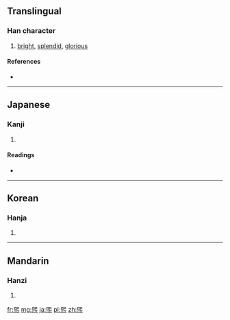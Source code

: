 {{also|熙}}
==Translingual==

===Han character===
{{Han char|rn=86|rad=火|as=09|sn=13|four=|canj=尸山火 (SUF)}}

# [[bright]], [[splendid]], [[glorious]]

====References====
* {{Han ref|kx=0676.170|dkj=19192|dj=1087.210|hdz=32220.131|uh=7155|ud=29013}}

----

==Japanese==

===Kanji===
{{ja-kanji|grade=|rs=火09}}

# {{defn|lang=ja|sort=火09}}

====Readings====
* {{ja-readings|on=[[き]] (ki)|kun=[[ひかり]] (hikari), [[ひかる]] (hikaru)}}

----

==Korean==

===Hanja===
{{ko-hanja|hangeul=희|eumhun=|rv=hui|mr=hŭi|y=huy}}

# {{defn|lang=ko|sort=火09}}

----

==Mandarin==

===Hanzi===
{{cmn-hanzi|pin=[[xī]] ([[xi1]]), [[xuān]] ([[xuan1]])|wg=hsi<sup>1</sup>, hsüan<sup>1</sup>}}

# {{defn|lang=cmn|sort=火09}}

[[fr:煕]]
[[mg:煕]]
[[ja:煕]]
[[pl:煕]]
[[zh:煕]]